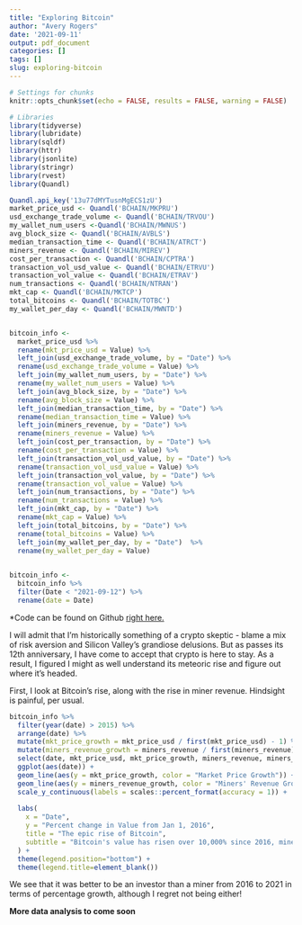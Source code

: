 ```yaml
---
title: "Exploring Bitcoin"
author: "Avery Rogers"
date: '2021-09-11'
output: pdf_document
categories: []
tags: []
slug: exploring-bitcoin
---
```


```r
# Settings for chunks
knitr::opts_chunk$set(echo = FALSE, results = FALSE, warning = FALSE)

# Libraries
library(tidyverse)
library(lubridate)
library(sqldf)
library(httr)
library(jsonlite)
library(stringr)
library(rvest)
library(Quandl)

```


```r
Quandl.api_key('13u77dMYTusnMgECS1zU')
market_price_usd <- Quandl('BCHAIN/MKPRU')
usd_exchange_trade_volume <- Quandl('BCHAIN/TRVOU')
my_wallet_num_users <-Quandl('BCHAIN/MWNUS')
avg_block_size <- Quandl('BCHAIN/AVBLS')
median_transaction_time <- Quandl('BCHAIN/ATRCT')
miners_revenue <- Quandl('BCHAIN/MIREV')
cost_per_transaction <- Quandl('BCHAIN/CPTRA')
transaction_vol_usd_value <- Quandl('BCHAIN/ETRVU')
transaction_vol_value <- Quandl('BCHAIN/ETRAV')
num_transactions <- Quandl('BCHAIN/NTRAN')
mkt_cap <- Quandl('BCHAIN/MKTCP')
total_bitcoins <- Quandl('BCHAIN/TOTBC')
my_wallet_per_day <- Quandl('BCHAIN/MWNTD')


bitcoin_info <- 
  market_price_usd %>% 
  rename(mkt_price_usd = Value) %>% 
  left_join(usd_exchange_trade_volume, by = "Date") %>% 
  rename(usd_exchange_trade_volume = Value) %>% 
  left_join(my_wallet_num_users, by = "Date") %>% 
  rename(my_wallet_num_users = Value) %>% 
  left_join(avg_block_size, by = "Date") %>% 
  rename(avg_block_size = Value) %>% 
  left_join(median_transaction_time, by = "Date") %>% 
  rename(median_transaction_time = Value) %>% 
  left_join(miners_revenue, by = "Date") %>% 
  rename(miners_revenue = Value) %>% 
  left_join(cost_per_transaction, by = "Date") %>% 
  rename(cost_per_transaction = Value) %>% 
  left_join(transaction_vol_usd_value, by = "Date") %>% 
  rename(transaction_vol_usd_value = Value) %>% 
  left_join(transaction_vol_value, by = "Date") %>% 
  rename(transaction_vol_value = Value) %>% 
  left_join(num_transactions, by = "Date") %>% 
  rename(num_transactions = Value) %>% 
  left_join(mkt_cap, by = "Date") %>% 
  rename(mkt_cap = Value) %>% 
  left_join(total_bitcoins, by = "Date") %>% 
  rename(total_bitcoins = Value) %>% 
  left_join(my_wallet_per_day, by = "Date")  %>% 
  rename(my_wallet_per_day = Value) 
  
```

```r
bitcoin_info <- 
  bitcoin_info %>% 
  filter(Date < "2021-09-12") %>% 
  rename(date = Date)
```

*Code can be found on Github [right here.](https://github.com/averyr2/r_averyblog/blob/master/content/post/2021-09-11-exploring-bitcoin/index.Rmd)

I will admit that I'm historically something of a crypto skeptic - blame a mix of risk aversion and Silicon Valley's grandiose delusions. But as passes its 12th anniversary, I have come to accept that crypto is here to stay. As a result, I figured I might as well understand its meteoric rise and figure out where it's headed. 

First, I look at Bitcoin's rise, along with the rise in miner revenue. Hindsight is painful, per usual. 

```r
bitcoin_info %>% 
  filter(year(date) > 2015) %>% 
  arrange(date) %>% 
  mutate(mkt_price_growth = mkt_price_usd / first(mkt_price_usd) - 1) %>% 
  mutate(miners_revenue_growth = miners_revenue / first(miners_revenue) - 1) %>% 
  select(date, mkt_price_usd, mkt_price_growth, miners_revenue, miners_revenue_growth) %>% 
  ggplot(aes(date)) +
  geom_line(aes(y = mkt_price_growth, color = "Market Price Growth")) +
  geom_line(aes(y = miners_revenue_growth, color = "Miners' Revenue Growth")) +
  scale_y_continuous(labels = scales::percent_format(accuracy = 1)) +
  
  labs(
    x = "Date",
    y = "Percent change in Value from Jan 1, 2016",
    title = "The epic rise of Bitcoin",
    subtitle = "Bitcoin's value has risen over 10,000% since 2016, miner revenue up 2,500%",
  ) +
  theme(legend.position="bottom") +
  theme(legend.title=element_blank())

```

We see that it was better to be an investor than a miner from 2016 to 2021 in terms of percentage growth, although I regret not being either! 

**More data analysis to come soon** 
